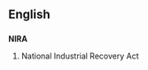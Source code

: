 ==English==

==={{initialism}}===
'''NIRA'''

# {{US}} National Industrial Recovery Act
{{count page|[[Wiktionary:Page count]]}}